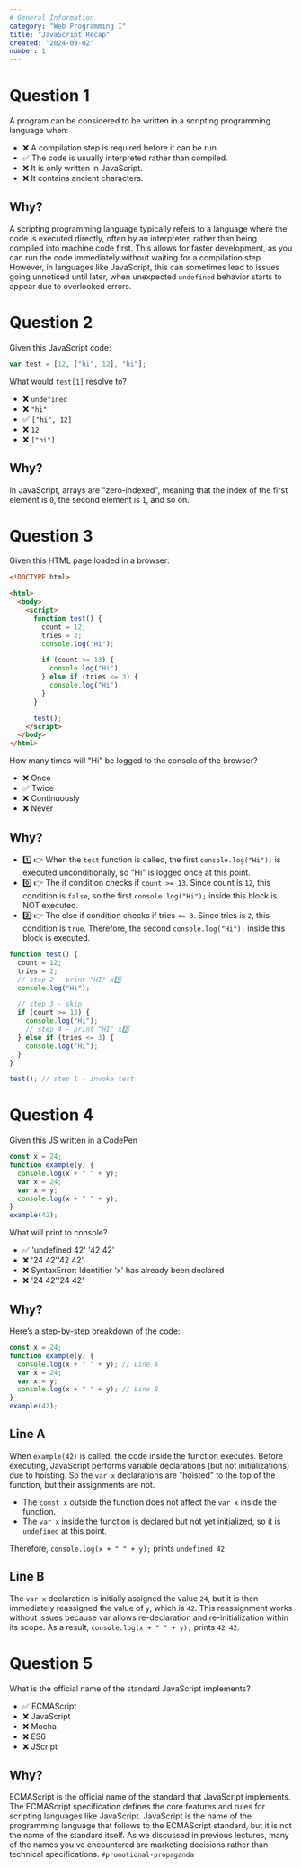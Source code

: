 ```yaml
---
# General Information
category: "Web Programming I"
title: "JavaScript Recap"
created: "2024-09-02"
number: 1
---
```


# Question 1

A program can be considered to be written in a scripting programming language when:

- ❌ A compilation step is required before it can be run.
- ✅ The code is usually interpreted rather than compiled.
- ❌ It is only written in JavaScript.
- ❌ It contains ancient characters.

## Why?

A scripting programming language typically refers to a language where the code is executed directly, often by an interpreter, rather than being compiled into machine code first. This allows for faster development, as you can run the code immediately without waiting for a compilation step. However, in languages like JavaScript, this can sometimes lead to issues going unnoticed until later, when unexpected `undefined` behavior starts to appear due to overlooked errors.

# Question 2

Given this JavaScript code:

```js
var test = [12, ["hi", 12], "hi"];
```

What would `test[1]` resolve to?

- ❌ `undefined`
- ❌ `"hi"`
- ✅ `["hi", 12]`
- ❌ `12`
- ❌ `["hi"]`

## Why?

In JavaScript, arrays are "zero-indexed", meaning that the index of the first element is `0`, the second element is `1`, and so on.

# Question 3

Given this HTML page loaded in a browser:

```html
<!DOCTYPE html>

<html>
  <body>
    <script>
      function test() {
        count = 12;
        tries = 2;
        console.log("Hi");

        if (count >= 13) {
          console.log("Hi");
        } else if (tries <= 3) {
          console.log("Hi");
        }
      }

      test();
    </script>
  </body>
</html>
```

How many times will "Hi" be logged to the console of the browser?

- ❌ Once
- ✅ Twice
- ❌ Continuously
- ❌ Never

## Why?

- 1️⃣ 👉 When the `test` function is called, the first `console.log("Hi");` is executed unconditionally, so "Hi" is logged once at this point.
- 0️⃣ 👉 The if condition checks if `count >= 13`. Since count is `12`, this condition is `false`, so the first `console.log("Hi");` inside this block is NOT executed.
- 2️⃣ 👉 The else if condition checks if tries `<= 3`. Since tries is `2`, this condition is `true`. Therefore, the second `console.log("Hi");` inside this block is executed.

```js
function test() {
  count = 12;
  tries = 2;
  // step 2 - print "HI" x1️⃣
  console.log("Hi");

  // step 3 - skip
  if (count >= 13) {
    console.log("Hi");
    // step 4 - print "HI" x2️⃣
  } else if (tries <= 3) {
    console.log("Hi");
  }
}

test(); // step 1 - invoke test
```

# Question 4

Given this JS written in a CodePen

```js
const x = 24;
function example(y) {
  console.log(x + " " + y);
  var x = 24;
  var x = y;
  console.log(x + " " + y);
}
example(42);
```

What will print to console?

- ✅ 'undefined 42' '42 42'
- ❌ '24 42''42 42'
- ❌ SyntaxError: Identifier 'x' has already been declared
- ❌ '24 42''24 42'

## Why?

Here’s a step-by-step breakdown of the code:

```js
const x = 24;
function example(y) {
  console.log(x + " " + y); // Line A
  var x = 24;
  var x = y;
  console.log(x + " " + y); // Line B
}
example(42);
```

## Line A

When `example(42)` is called, the code inside the function executes. Before executing, JavaScript performs variable declarations (but not initializations) due to hoisting. So the `var x` declarations are "hoisted" to the top of the function, but their assignments are not.

- The `const x` outside the function does not affect the `var x` inside the function.
- The `var x` inside the function is declared but not yet initialized, so it is `undefined` at this point.

Therefore, `console.log(x + " " + y);` prints `undefined 42`

## Line B

The `var x` declaration is initially assigned the value `24`, but it is then immediately reassigned the value of `y`, which is `42`. This reassignment works without issues because var allows re-declaration and re-initialization within its scope. As a result, `console.log(x + " " + y);` prints `42 42`.

# Question 5

What is the official name of the standard JavaScript implements?

- ✅ ECMAScript
- ❌ JavaScript
- ❌ Mocha
- ❌ ES6
- ❌ JScript

## Why?

ECMAScript is the official name of the standard that JavaScript implements. The ECMAScript specification defines the core features and rules for scripting languages like JavaScript. JavaScript is the name of the programming language that follows to the ECMAScript standard, but it is not the name of the standard itself. As we discussed in previous lectures, many of the names you’ve encountered are marketing decisions rather than technical specifications. `#promotional-propaganda`
